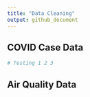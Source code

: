 ```yaml
---
title: "Data Cleaning"
output: github_document
---
```


## COVID Case Data

```r
# Testing 1 2 3
```

## Air Quality Data

```r

```

